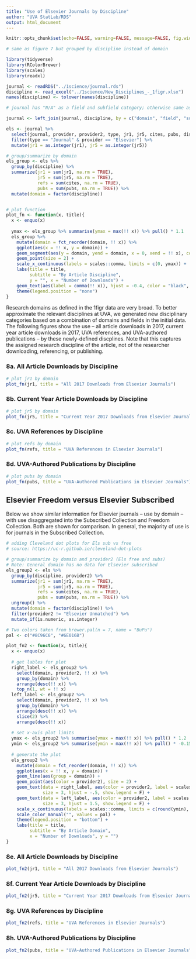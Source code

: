 ```yaml
---
title: "Use of Elsevier Journals by Discipline"
author: "UVA StatLab/RDS"
output: html_document
---
```


```r
knitr::opts_chunk$set(echo=FALSE, warning=FALSE, message=FALSE, fig.width = 8)
```

```r
# same as figure 7 but grouped by discipline instead of domain

library(tidyverse)
library(RColorBrewer)
library(scales)
library(readxl)

journal <- readRDS("../1science/journal.rds")
discipline <- read_excel("../1science/New_Disciplines_-_1figr.xlsx")
names(discipline) <- tolower(names(discipline))

# journal has "N/A" as a field and subfield category; otherwise same as discipline

journal <- left_join(journal, discipline, by = c("domain", "field", "subfield")) 

els <- journal %>% 
  select(journal, provider, provider2, type, jr1, jr5, cites, pubs, discipline) %>% 
  filter(type == "Journal" & provider == "Elsevier") %>% 
  mutate(jr1 = as.integer(jr1), jr5 = as.integer(jr5))

# group/summarize by domain
els_group <- els %>% 
  group_by(discipline) %>% 
  summarize(jr1 = sum(jr1, na.rm = TRUE),
            jr5 = sum(jr5, na.rm = TRUE),
            refs = sum(cites, na.rm = TRUE),
            pubs = sum(pubs, na.rm = TRUE)) %>% 
  mutate(domain = factor(discipline))


# plot function
plot_fn <- function(x, title){
  x <- enquo(x)
  
  ymax <- els_group %>% summarise(ymax = max(!! x)) %>% pull() * 1.1
  els_group %>% 
    mutate(domain = fct_reorder(domain, !! x)) %>% 
    ggplot(aes(x = !! x, y = domain)) + 
    geom_segment(aes(y = domain, yend = domain, x = 0, xend = !! x), color = "grey", size = 1) +
    geom_point(size = 2) +
    scale_x_continuous(labels = scales::comma, limits = c(0, ymax)) +
    labs(title = title,
         subtitle = "By Article Discipline",
         y = "", x = "Number of Downloads") +
    geom_text(aes(label = comma(!! x)), hjust = -0.4, color = "black", size = 3) +
    theme(legend.position = "none") 
}


```

Research domains as defined in the 1figr data are very broad. To better approximate the relevant disciplines at UVA, we generated new disciplinary categories based on a combination of domains and fields in the initial data. The following figures show the use -- all article downloads in 2017, current year article downloads in 2017, UVA references, and UVA-authored publications -- by these newly-defined discplines. Note that this captures the assigned research discipline of the article, not of the researcher downloading, referencing, or publishing.

### 8a. All Article Downloads by Discipline

```r
# plot jr1 by domain
plot_fn(jr1, title = "All 2017 Downloads from Elsevier Journals")
```



### 8b. Current Year Article Downloads by Discipline

```r
# plot jr5 by domain
plot_fn(jr5, title = "Current Year 2017 Downloads from Elsevier Journals")

```

### 8c. UVA References by Discipline

```r
# plot refs by domain
plot_fn(refs, title = "UVA References in Elsevier Journals")

```


### 8d. UVA-Authored Publications by Discipline


```r
# plot pubs by domain
plot_fn(pubs, title = "UVA-Authored Publications in Elsevier Journals")

```

## Elsevier Freedom versus Elsevier Subscribed

Below we show similar information for Elsevier journals -- use by domain -- with use disaggregated into the Subscribed Collection and Freedom Collection. Both are shown for comparison. In general, the majority of use is for journals in the Subscribed Collection.

```r
# adding Cleveland dot plots for Els sub vs free
# source: https://uc-r.github.io/cleveland-dot-plots

# group/summarize by domain and provider2 (Els free and subs)
# Note: General domain has no data for Elsevier subscribed
els_group2 <- els %>% 
  group_by(discipline, provider2) %>% 
  summarize(jr1 = sum(jr1, na.rm = TRUE),
            jr5 = sum(jr5, na.rm = TRUE),
            refs = sum(cites, na.rm = TRUE),
            pubs = sum(pubs, na.rm = TRUE)) %>% 
  ungroup() %>% 
  mutate(domain = factor(discipline)) %>% 
  filter(provider2 != "Elsevier Unmatched") %>% 
  mutate_if(is.numeric, as.integer)

# Two colors taken from brewer.pal(n = 7, name = "BuPu")
pal <- c("#8C96C6", "#6E016B")

plot_fn2 <- function(x, title){
  x <- enquo(x)
  
  # get lables for plot
  right_label <- els_group2 %>%
    select(domain, provider2, !! x) %>% 
    group_by(domain) %>%
    arrange(desc(!! x)) %>%
    top_n(1, wt = !! x)
  left_label <- els_group2 %>%
    select(domain, provider2, !! x) %>% 
    group_by(domain) %>%
    arrange(desc(!! x)) %>%
    slice(2) %>% 
    arrange(desc(!! x))
  
  # set x-axis plot limits  
  ymax <- els_group2 %>% summarise(ymax = max(!! x)) %>% pull() * 1.2
  ymin <- els_group2 %>% summarise(ymin = max(!! x)) %>% pull() * -0.15
  
  # generate the plot
  els_group2 %>% 
    mutate(domain = fct_reorder(domain, !! x)) %>% 
    ggplot(aes(x = !! x, y = domain)) +
    geom_line(aes(group = domain)) +
    geom_point(aes(color = provider2), size = 2) +
    geom_text(data = right_label, aes(color = provider2, label = scales::comma(!! x, accuracy = 1)),
              size = 3, hjust = -.5, show.legend = F) +
    geom_text(data = left_label, aes(color = provider2, label = scales::comma(!! x, accuracy = 1)),
              size = 3, hjust = 1.5, show.legend = F) +
    scale_x_continuous(labels = scales::comma, limits = c(round(ymin), round(ymax))) +
    scale_color_manual("", values = pal) +
    theme(legend.position = "bottom") +
    labs(title = title,
         subtitle = "By Article Domain",
         x = "Number of Downloads", y = "") 
}

```


### 8e. All Article Downloads by Discipline

```r
plot_fn2(jr1, title = "All 2017 Downloads from Elsevier Journals")

```


### 8f. Current Year Article Downloads by Discipline

```r
plot_fn2(jr5, title = "Current Year 2017 Downloads from Elsevier Journals")

```

### 8g. UVA References by Discipline
```r
plot_fn2(refs, title = "UVA References in Elsevier Journals")

```


### 8h. UVA-Authored Publications by Discipline
```r
plot_fn2(pubs, title = "UVA-Authored Publications in Elsevier Journals")
```

